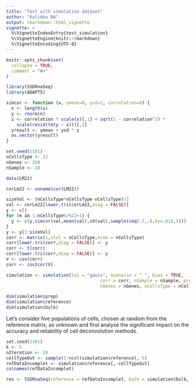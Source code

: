 ```yaml
---
title: "Test with simulation dataset"
author: "Kalidou BA"
output: rmarkdown::html_vignette
vignette: >
  %\VignetteIndexEntry{test_simulation}
  %\VignetteEngine{knitr::rmarkdown}
  %\VignetteEncoding{UTF-8}
---
```


```r
knitr::opts_chunk$set(
  collapse = TRUE,
  comment = "#>"
)
```

```r
library(SSDRnaSeq)
library(ADAPTS)
```



```r
simcor <- function (x, ymean=0, ysd=1, correlation=0) {
  n <- length(x)
  y <- rnorm(n)
  z <- correlation * scale(x)[,1] + sqrt(1 - correlation^2) * 
    scale(resid(lm(y ~ x)))[,1]
  yresult <- ymean + ysd * z
  as.vector(yresult)
}
```


```r
set.seed(2101)
nCellsType <- 22
nGenes <- 250
nSample <- 10
```


```r
data(LM22)

corLm22 <- unname(cor(LM22))

sizeVal <- (nCellsType*nCellsType-nCellsType)/2
val <- corLm22[lower.tri(corLm22,diag = FALSE)]
y <- c()
for (m in 1:nCellsType%/%22+1) {
  y <- c(y,simcor(val,mean(val),sd(val),sample(seq(.7,.8,by=.01),1)))
}
y <- y[1:sizeVal]
corr <- matrix(1,ncol = nCellsType,nrow = nCellsType)
corr[lower.tri(corr,diag = FALSE)] <- y
corr <- t(corr)
corr[lower.tri(corr,diag = FALSE)] <- y
V <- cov(corr)
corr <- cov2cor(V)
```



```r
simulation <- simulation(loi = "gauss", scenario = " ", bias = TRUE, 
                                    corr = corr, nSample = nSample, prop = NULL, 
                                    nGenes = nGenes, nCellsType = nCellsType)

dim(simulation$prop)
dim(simulation$reference)
dim(simulation$bulk)
```

Let's consider five populations of cells, chosen at random from the reference matrix, as unknown and first analyse the significant impact on the accuracy and reliability of cell deconvolution methods.

```r
set.seed(2101)
k <- 5
nIteration <- 20
cellTypeOut <- sample(1:ncol(simulation$reference), 5)
refDataIncomplet <- simulation$reference[,-cellTypeOut]
colnames(refDataIncomplet)

res <- SSDRnaSeq(reference = refDataIncomplet, bulk = simulation$bulk, k_folds = 5, nIteration = 5,methodDeconv ="DCQ")
```






